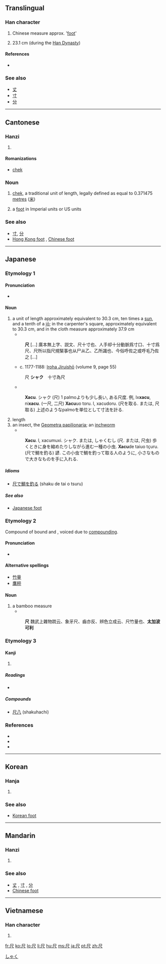 ==Translingual==

===Han character===
{{Han char|rn=44|rad=尸|as=01|sn=4|four=7780<sub>7</sub>|canj=尸人 (SO)}}

# Chinese measure approx. '[[foot]]'
# {{archaic|lang=mul}} 23.1 cm (during the [[w:Han Dynasty|Han Dynasty]])

====References====
* {{Han ref|kx=0299.320|dkj=07632|dj=0595.100|hdz=20964.020|uh=5C3A|ud=23610|bh=A4D8|bd=42200}}

===See also===
* [[丈]]
* [[寸]]
* [[分]]

----

==Cantonese==

===Hanzi===
{{yue-hanzi|jyut=|y=chek3}}

# {{defn|Cantonese|sort=尸01}}

====Romanizations====
{{rfc-header|Romanizations|lang=yue}}
* [[chek#Cantonese|chek]]

===Noun===
{{yue-noun|ts|tas=尺|HK=chek}}

# {{Hong Kong|lang=yue}} [[chek]], a traditional unit of length, legally defined as equal to 0.371475 [[metre]]s ([[米]])
# {{slang|North American Cantonese|lang=yue}} a [[foot]] in Imperial units or US units

===See also===
* [[寸]], [[分]]
* [[Hong Kong foot]] , [[Chinese foot]]

----

==Japanese==

===Etymology 1===

====Pronunciation====
* {{IPA|/ɕaku/|lang=ja}}

====Noun====
{{ja-noun|k|hira=しゃく|rom=shaku}}

# a unit of length approximately equivalent to 30.3 cm, ten times a [[寸|sun]], and a tenth of a [[丈|jō]]; in the carpenter's square, approximately equivalent to 30.3 cm, and in the cloth measure approximately 37.9 cm
#* {{RQ:Wamyō Ruijushō|6|46}}
#: '''尺''' [...] 廣本無上字、説文、尺十寸也、人手却十分動脈爲寸口、十寸爲尺、尺所以指尺規榘事也从尸从乙、乙所識也、今俗呼佐之或呼毛乃佐之 [...]
#* c. 1177-1188: [[w:Iroha Jiruishō|Iroha Jiruishō]] (volume 9, page 55)
#: 尺 '''シャク'''　十寸為尺
#* {{RQ:Nippo Jisho|741}}
#: '''Xacu'''. シャク (尺) 1 palmoよりも少し長い, ある尺度. 例, Ix'''xacu''', ni'''xacu'''. (一尺, 二尺) '''Xacu'''uo toru. l, xacudoru. (尺を取る. または, 尺取る) 上述のようなpalmoを単位として寸法を計る.
# length
# an insect, the [[w:Geometer moth#Caterpillars|Geometra papilionaria]]; an [[inchworm]]
#* {{RQ:Nippo Jisho|741}}
#: '''Xacu'''. l, xacumuxi. シャク. または, しゃくむし (尺. または, 尺虫) 歩くときに身を縮めたりしながら進む一種の小虫. '''Xacu'''de taiuo tçuru. (尺で鯛を釣る) 諺. この小虫で鯛を釣って取る人のように, 小さなもので大きなものを手に入れる.

=====Idioms=====
* [[尺で鯛を釣る]] (shaku de tai o tsuru)

=====See also=====
* [[Japanese foot]]

===Etymology 2===
Compound of bound {{term|竹|taka|bamboo}} and {{term|測り|hakari}}, voiced due to [[w:Rendaku|compounding]].

====Pronunciation====
* {{IPA|/takabakari/|lang=ja}}

====Alternative spellings====
* [[竹量]]
* [[鷹秤]]

====Noun====
{{ja-noun|k|hira=たかばかり|rom=takabakari}}

# a bamboo measure
#* {{RQ:Wamyō Ruijushō|6|46}}
#: '''尺''' 魏武上雜物䟽云、象牙尺、齒亦反、辨色立成云、尺竹量也、'''太加波可利'''

===Etymology 3===

====Kanji====
{{ja-kanji|grade=6|rs=尸01}}

# {{defn|Japanese|sort=尸01}}

=====Readings=====
* {{ja-readings|on=[[しゃく]] (shaku), [[せき]] (seki)|kun=[[ものさし]] (monosashi)}}

=====Compounds=====
* [[尺八]] (shakuhachi)

===References===
* {{R:Nippo Jisho}}
* {{R:Wamyō Ruijushō}}
* {{reference-book
  | last = Tadakane
  | first = Tachibana
  | coauthors = [[w:Masamune Atsuo|Atsuo Masamune]] (ed.)
  | title = [[w:Iroha Jiruishō|Iroha Jiruishō]]
  | publisher = Kazama Shobō
  | year = 1971
  | origyear = c. 1177-1188
  | language = Japanese
}}

[[Category:ja:Units of measure|しゃく]]

----

==Korean==

===Hanja===
{{ko-hanja|hangeul=척|rv=[[cheok]]|mr=ch'ŏk}}

# {{defn|Korean|sort=尸01}}

===See also===
* [[Korean foot]]

----

==Mandarin==

===Hanzi===
{{cmn-hanzi|pin=[[chǐ]] ([[chi3]]), [[chě]] ([[che3]])|wg=ch'ih<sup>3</sup>, ch'e<sup>3</sup>}}

# {{defn|Mandarin|sort=尸01}}

===See also===
* [[丈]] , [[寸]] , [[分]]
* [[Chinese foot]]

----

==Vietnamese==

===Han character===
{{vi-hantu|[[xích]], [[xách]], [[xế]], [[xệch]], [[xịch]], [[sệch]], [[xạch]]|rs=尸01}}

# {{defn|Vietnamese|sort=尸01}}

[[fr:尺]]
[[ko:尺]]
[[lo:尺]]
[[li:尺]]
[[hu:尺]]
[[ms:尺]]
[[ja:尺]]
[[pt:尺]]
[[zh:尺]]